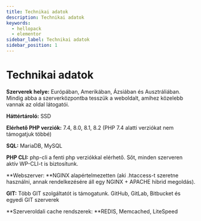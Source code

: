```yaml
---
title: Technikai adatok
description: Technikai adatok
keywords:
  - hellopack
  - elementor
sidebar_label: Technikai adatok
sidebar_position: 1
---
```



# <FontAwesomeIcon icon="fa-sharp fa-solid fa-microchip text-primary" /> Technikai adatok

**Szerverek helye:** Európában, Amerikában, Ázsiában és Ausztráliában. Mindig abba a szerverközpontba tesszük a weboldalt, amihez közelebb vannak az oldal látogatói.

**Háttértároló:** SSD

**Elérhető PHP verziók:** 7.4, 8.0, 8.1, 8.2 (PHP 7.4 alatti verziókat nem támogatjuk többé)

**SQL:** MariaDB, MySQL

**PHP CLI:** php-cli a fenti php verziókkal elérhető. Sőt, minden szerveren aktív WP-CLI-t is biztosítunk.

**Webszerver: **NGINX alapértelmezetten (aki .htaccess-t szeretne használni, annak rendelkezésére áll egy NGINX + APACHE hibrid megoldás).

**GIT:** Több GIT szolgáltatót is támogatunk. GitHub, GitLab, Bitbucket és egyedi GIT szerverek

**Szerveroldali cache rendszerek: **REDIS, Memcached, LiteSpeed
